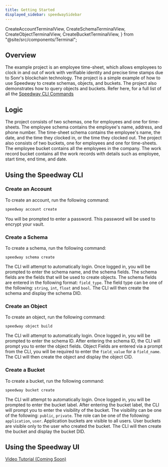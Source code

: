 ```yaml
---
title: Getting Started
displayed_sidebar: speedwaySidebar
---
```


  CreateAccountTerminalView,
  CreateSchemaTerminalView,
  CreateObjectTerminalView,
  CreateBucketTerminalView,
} from "@site/src/components/Terminal";

## Overview

The example project is an employee time-sheet, which allows employees to clock in and out of work with verifiable identity and precise time stamps due to Sonr's blockchain technology. The project is a simple example of how to use Speedway to create schemas, objects, and buckets. The project also demonstrates how to query objects and buckets. Refer here, for a full list of all the [Speedway CLI Commands](/docs/speedway/cli-cmds.mdx)

## Logic

The project consists of two schemas, one for employees and one for time-sheets. The employee schema contains the employee's name, address, and phone number. The time-sheet schema contains the employee's name, the date, and the time they clocked in, or the time they clocked out. The project also consists of two buckets, one for employees and one for time-sheets. The employee bucket contains all the employees in the company. The work record bucket contains all the work records with details such as employee, start time, end time, and date.

## Using the Speedway CLI

### Create an Account

To create an account, run the following command:

```sh
speedway account create
```

<div style={{ maxWidth: 600, marginBottom: 16 }}>
  <CreateAccountTerminalView />
</div>

You will be prompted to enter a password. This password will be used to encrypt your vault.

### Create a Schema

To create a schema, run the following command:

```
speedway schema create
```

<div style={{ maxWidth: 600, marginBottom: 16 }}>
  <CreateSchemaTerminalView />
</div>

The CLI will attempt to automatically login. Once logged in, you will be prompted to enter the schema name, and the schema fields. The schema fields are the fields that will be used to create objects. The schema fields are entered in the following format: `field_type`. The field type can be one of the following: `string`, `int`, `float` and `bool`. The CLI will then create the schema and display the schema DID.

### Create an Object

To create an object, run the following command:

```
speedway object build
```

<div style={{ maxWidth: 600, marginBottom: 16 }}>
  <CreateObjectTerminalView />
</div>

The CLI will attempt to automatically login. Once logged in, you will be prompted to enter the schema ID. After entering the schema ID, the CLI will prompt you to enter the object fields. Object Fields are entered via a prompt from the CLI, you will be required to enter the `field_value` for a `field_name`. The CLI will then create the object and display the object CID.

### Create a Bucket

To create a bucket, run the following command:

```
speedway bucket create
```

<div style={{ maxWidth: 600, marginBottom: 16 }}>
  <CreateBucketTerminalView />
</div>

The CLI will attempt to automatically login. Once logged in, you will be prompted to enter the bucket label. After entering the bucket label, the CLI will prompt you to enter the visibility of the bucket. The visibility can be one of the following: `public`, `private`. The role can be one of the following: `application`, `user`. Application buckets are visible to all users. User buckets are visible only to the user who created the bucket. The CLI will then create the bucket and display the bucket DID.

## Using the Speedway UI

[Video Tutorial (Coming Soon)](https://)
